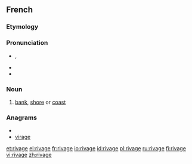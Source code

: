 ==French==

===Etymology===
{{suffix|rive|age|lang=fr}}

===Pronunciation===
* {{IPA|/ʁi.vaʒ/|lang=fr}}, {{X-SAMPA|/Ri.vaZ/|lang=fr}}
* {{homophones|rivages|lang=fr}}
* {{hyphenation|ri|vage|lang=fr}}

===Noun===
{{fr-noun|m}}

# [[bank]], [[shore]] or [[coast]]

===Anagrams===
* {{alphagram|aegirv}}
* [[virage#French|virage]]

[[et:rivage]]
[[el:rivage]]
[[fr:rivage]]
[[io:rivage]]
[[id:rivage]]
[[pl:rivage]]
[[ru:rivage]]
[[fi:rivage]]
[[vi:rivage]]
[[zh:rivage]]